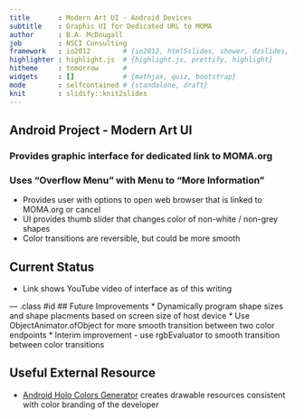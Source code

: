 ```yaml
---
title       : Modern Art UI - Android Devices
subtitle    : Graphic UI for Dedicated URL to MOMA
author      : B.A. McDougall
job         : NSCI Consulting
framework   : io2012        # {io2012, html5slides, shower, dzslides, ...}
highlighter : highlight.js  # {highlight.js, prettify, highlight}
hitheme     : tomorrow      # 
widgets     : []            # {mathjax, quiz, bootstrap}
mode        : selfcontained # {standalone, draft}
knit        : slidify::knit2slides
---
```


## Android Project - Modern Art UI

### Provides graphic interface for dedicated link to MOMA.org

### Uses "Overflow Menu" with Menu to "More Information"
* Provides user with options to open web browser that is linked to MOMA.org or cancel
* UI provides thumb slider that changes color of non-white / non-grey shapes
* Color transitions are reversible, but could be more smooth

## Current Status
* Link shows YouTube video of interface as of this writing

--- .class #id 
## Future Improvements
* Dynamically program shape sizes and shape placments based on screen size of host device
* Use ObjectAnimator.ofObject for more smooth transition between two color endpoints
* Interim improvement - use rgbEvaluator to smooth transition between color transitions

## Useful External Resource
* [Android Holo Colors Generator](http://android-holo-colors.com/) creates drawable resources consistent with color branding of the developer
